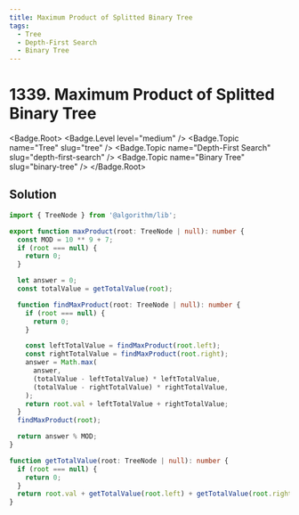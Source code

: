 ```yaml
---
title: Maximum Product of Splitted Binary Tree
tags:
  - Tree
  - Depth-First Search
  - Binary Tree
---
```


# 1339. Maximum Product of Splitted Binary Tree

<Badge.Root>
  <Badge.Level level="medium" />
  <Badge.Topic name="Tree" slug="tree" />
  <Badge.Topic name="Depth-First Search" slug="depth-first-search" />
  <Badge.Topic name="Binary Tree" slug="binary-tree" />
</Badge.Root>

## Solution

```typescript filename="solution.ts" copy
import { TreeNode } from '@algorithm/lib';

export function maxProduct(root: TreeNode | null): number {
  const MOD = 10 ** 9 + 7;
  if (root === null) {
    return 0;
  }

  let answer = 0;
  const totalValue = getTotalValue(root);

  function findMaxProduct(root: TreeNode | null): number {
    if (root === null) {
      return 0;
    }

    const leftTotalValue = findMaxProduct(root.left);
    const rightTotalValue = findMaxProduct(root.right);
    answer = Math.max(
      answer,
      (totalValue - leftTotalValue) * leftTotalValue,
      (totalValue - rightTotalValue) * rightTotalValue,
    );
    return root.val + leftTotalValue + rightTotalValue;
  }
  findMaxProduct(root);

  return answer % MOD;
}

function getTotalValue(root: TreeNode | null): number {
  if (root === null) {
    return 0;
  }
  return root.val + getTotalValue(root.left) + getTotalValue(root.right);
}
```

<ProblemLink
  codingSite="leetcode"
  href="https://leetcode.com/problems/maximum-product-of-splitted-binary-tree/"
  title="Maximum Product of Splitted Binary Tree"
/>
